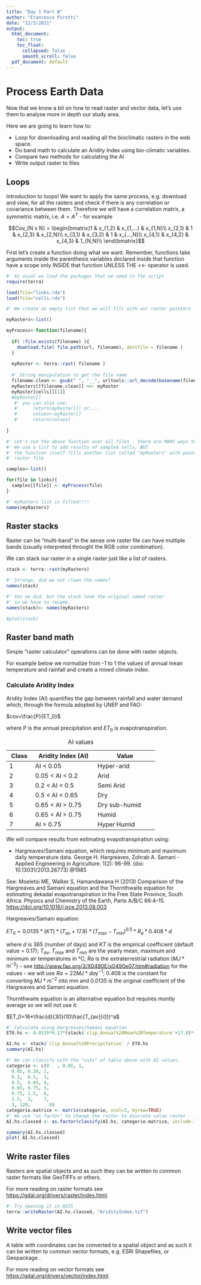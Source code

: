 ```yaml
---
title: "Day 1 Part B"
author: "Francesco Pirotti"
date: "12/3/2021"
output: 
  html_document:
    toc: true 
    toc_float:
      collapsed: false
      smooth_scroll: false
  pdf_document: default
---
```


# Process Earth Data

Now that we know a bit on how to read raster and vector data, let's use them to analyse more in depth our study area.

Here we are going to learn how to:

-   Loop for downloading and reading all the bioclimatic rasters in the web space.
-   Do band math to calculate an Aridity Index using bio-climatic variables.
-   Compare two methods for calculating the AI
-   Write output raster to files

## Loops

Introduction to loops! We want to apply the same process, e.g. download and view, for all the rasters and check if there is any correlation or covariance between them. Therefore we will have a correlation matrix, a symmetric matrix, i.e. $A = A^{T}$ - for example

$$Cov_{N x N} = \begin{bmatrix}1 & x_{1,2} & x_{1,...} & x_{1,N}\\
x_{2,1} & 1 & x_{2,3} & x_{2,N}\\
x_{3,1} & x_{3,2} & 1  & x_{...,N}\\
x_{4,1} & x_{4,2} & x_{4,3}   & 1_{N,N}\\
\end{bmatrix}$$

First let's create a function doing what we want. Remember, functions take arguments inside the parenthesis variables declared inside that function have a scope only INSIDE that function UNLESS THE \<\<- operator is used.

```r
#' As usual we load the packages that we need in the script
require(terra)

load(file="links.rda")
load(file="cells.rda")

#' We create an empty list that we will fill with our raster pointers

myRasters<-list()

myProcess<-function(filename){
  
  if( !file.exists(filename) ){
    download.file( file.path(url, filename), destfile = filename ) 
  }
  
  myRaster <- terra::rast( filename )
  
  #' String manipulation to get the file name
  filename.clean <- gsub(" ", "__", urltools::url_decode(basename(filename)))
  myRasters[[filename.clean]] <<- myRaster
  myRaster[cells][[1]]
  #myRaster[]
   #' you can also use:
   #'     return(myRaster[]) or....
   #'     values<-myRaster[]
   #'     return(values)
   
}

#' Let's run the above function over all files - there are MANY ways to loop with R 
#' We use a list to add results of sampled cells, BUT
#' the function itself fills another list called "myRasters" with pointers to the 
#' raster file

samples<-list()

for(file in links){
  samples[[file]] <- myProcess(file)
}

#' myRasters list is filled!!!!
names(myRasters)

```

## Raster stacks

Raster can be "multi-band" in the sense one raster file can have multiple bands (usually interpreted throught the RGB color combination).

We can stack our raster in a single raster just like a list of rasters.

```r

stack <- terra::rast(myRasters)

#' Strange, did we not clean the names?
names(stack)

#' Yes we did, but the stack took the original named raster
#' so we have to rename.
names(stack)<- names(myRasters)

#plot(stack)


```

## Raster band math

Simple "raster calculator" operations can be done with raster objects.

For example below we normalize from -1 to 1 the values of annual mean temperature and rainfall and create a mixed climate index.

### Calculate Aridity Index

Aridity Index (AI) quantifies the gap between rainfall and water demand which, through the formula adopted by UNEP and FAO:

$cov=\frac{P}{ET_0}$

where P is the annual precipitation and ${ET_0}$ is evapotranspiration.

+-------+------------------------+-----------------------+
| Class | Aridity Index (AI)     | Value                 |
+=======+========================+=======================+
| 1     | AI \< 0.05             | Hyper-arid            |
+-------+------------------------+-----------------------+
| 2     | 0.05 \< AI \< 0.2      | Arid                  |
+-------+------------------------+-----------------------+
| 3     | 0.2 \< AI \< 0.5       | Semi Arid             |
+-------+------------------------+-----------------------+
| 4     | 0.5 \< AI \< 0.65      | Dry                   |
+-------+------------------------+-----------------------+
| 5     | 0.65 \< AI \> 0.75     | Dry sub-humid         |
+-------+------------------------+-----------------------+
| 6     | 0.65 \< AI \> 0.75     | Humid                 |
+-------+------------------------+-----------------------+
| 7     | AI \> 0.75             | Hyper Humid           |
+-------+------------------------+-----------------------+

: AI values

We will compare results from estimating evapotranspiration using:

-   Hargreaves/Samani equation, which requires minimum and maximum daily temperature data. George H. Hargreaves, Zohrab A. Samani - Applied Engineering in Agriculture. 1(2): 96-99. (doi: 10.13031/2013.26773) @1985

See: Moeletsi ME, Walker S, Hamandawana H (2013) Comparison of the Hargreaves and Samani equation and the Thornthwaite equation for estimating dekadal evapotranspiration in the Free State Province, South Africa. Physics and Chemistry of the Earth, Parts A/B/C 66:4--15. <https://doi.org/10.1016/j.pce.2013.08.003>

Hargreaves/Samani equation:

$ET_0=0.0135*(KT)*(T_{av}+17.8)*(T_{max}-T_{min})^{0.5}*R_a*0.408*d$

where $d$ is 365 (number of days) and $KT$ is the empirical coefficient (default value = 0.17); $T_{av}$, $T_{max}$ and $T_{min}$ are the yearly mean, maximum and minimum air temperatures in °C; $Ra$ is the extraterrestrial radiation ($MJ*m^{−2}$) - see <http://www.fao.org/3/X0490E/x0490e07.htm#radiation> for the values - we will use $Ra = 22 {MJ} * day^{-1}$; 0.408 is the constant for converting $MJ*m^{−2}$ into mm and 0.0135 is the original coefficient of the Hargreaves and Samani equation.

Thornthwaite equation is an alternative equation but requires montly average so we will not use it:

$ET_0=16*\frac{d}{30}(10\frac{T_{av}}{I})^a$

```r

#' Calculate using Hargreaves/Samani equation
ET0.hs <- 0.0135*0.17*(stack$`clip_Annual%20Mean%20Temperature`+17.8)*(stack$`clip_Temperature%20Annual%20Range%20BIO5-BIO6`^0.5*22*0.408*365)

AI.hs <- stack$`clip_Annual%20Precipitation` / ET0.hs
summary(AI.hs)

#' We can classify with the "cuts" of table above with AI values.
categorie <- c(0   , 0.05, 1,
  0.05, 0.20, 2,
  0.2,  0.5,  3,
  0.5,  0.65, 4, 
  0.65, 0.75, 5, 
  0.75, 1.5,  6, 
  1.5,  3,    7,
  3, 120,       8)
categorie.matrice <- matrix(categorie, ncol=3, byrow=TRUE)
#' We use "as.factor" to change the raster to discrete value raster
AI.hs.classed <- as.factor(classify(AI.hs, categorie.matrice, include.lowest=TRUE))

summary(AI.hs.classed)
plot( AI.hs.classed)

```

## Write raster files

Rasters are spatial objects and as such they can be written to common raster formats like GeoTIFFs or others.

For more reading on raster formats see <https://gdal.org/drivers/raster/index.html>.

```r
#' Try opening it in QGIS
terra::writeRaster(AI.hs.classed, "AridityIndex.tif")

```


## Write vector files

A table with coordinates can be converted to a spatial object and as such it can be written to common vector formats, e.g. ESRI Shapefiles, or Geopackage .

For more reading on vector formats see <https://gdal.org/drivers/vector/index.html>.

```r



```

